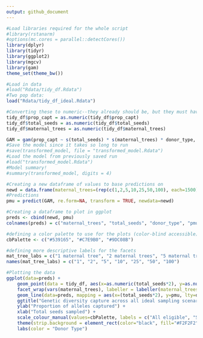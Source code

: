 ```yaml
---
output: github_document
---
```


```r
#Load libraries required for the whole script
#library(rstanarm)
#options(mc.cores = parallel::detectCores())
library(dplyr)
library(tidyr)
library(ggplot2)
library(mgcv)
library(gam)
theme_set(theme_bw())

#Load in data 
#load("Rdata/tidy_df.Rdata")
#Two pop data:
load("Rdata/tidy_df_ideal.Rdata")
```

```r
#Converting these to numeric--they already should be, but they must have been converted accidentally when making the matrix a dataframe, etc...
tidy_df$prop_capt = as.numeric(tidy_df$prop_capt)
tidy_df$total_seeds = as.numeric(tidy_df$total_seeds)
tidy_df$maternal_trees = as.numeric(tidy_df$maternal_trees)

GAM = gam(prop_capt ~ s(total_seeds) * s(maternal_trees) * donor_type, data = tidy_df)
#Save the model since it takes so long to run
#save(transformed_model, file = "transformed_model.Rdata")
#Load the model from previously saved run
#load("transformed_model.Rdata")
#Model summary! 
#summary(transformed_model, digits = 4)
```

```r
#Creating a new dataframe of values to base predictions on 
newd = data.frame(maternal_trees=(rep(c(1,2,5,10,25,50,100), each=1500)), total_seeds=rep(seq(1,500,1),21), donor_type=factor(rep((rep(c("all_eligible", "all_same", "skewed"), each=500)), 7)))
#Predictions 
pmu = predict(GAM, re.form=NA, transform = TRUE, newdata=newd)

#Creating a dataframe to plot in ggplot 
preds <- cbind(newd, pmu)
colnames(preds) = c("maternal_trees", "total_seeds", "donor_type", "pmu")

#defining a color palette to use for the plots (color-blind accessible)
cbPalette <- c("#539165", "#C7E9B0", "#9DC08B")

#defining more descriptive labels for the facets 
mat_tree_labs = c("1 maternal tree", "2 maternal trees", "5 maternal trees", "10 maternal trees", "25 maternal trees", "50 maternal trees", "100 maternal trees")
names(mat_tree_labs) = c("1", "2", "5", "10", "25", "50", "100") 

#Plotting the data
ggplot(data=preds) +
    geom_point(data = tidy_df, aes(x=as.numeric(total_seeds*2), y=as.numeric(prop_capt), color=donor_type), alpha=0.25) +
    facet_wrap(vars(maternal_trees), labeller = labeller(maternal_trees = mat_tree_labs)) +
    geom_line(data=preds, mapping = aes(x=(total_seeds*2), y=pmu, lty=donor_type), show.legend=F) +
    ggtitle("Genetic diversity capture across all ideal sampling scenarios") +
    ylab("Proportion of alleles captured") +
    xlab("Total seeds sampled") +
    scale_colour_manual(values=cbPalette, labels = c("All eligible", "Single", "Skewed")) + 
    theme(strip.background = element_rect(color="black", fill="#F2F2F2", linetype="solid")) +
    labs(color = "Donor Type")
```